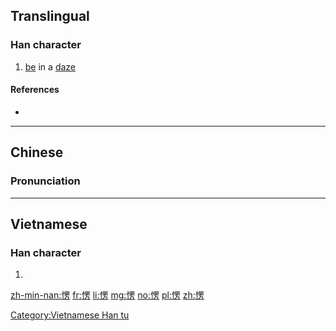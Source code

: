 ==Translingual==

===Han character===
{{Han char|rn=61|rad=心|as=09|sn=12|four=9602<sub>7</sub>|canj=心田中尸 (PWLS)|ids=⿰[[忄]]⿱[[罒]][[方]]}}

# [[be]] in a [[daze]]

====References====
* {{Han ref|kx=0396.071|dkj=10980|hdz=42328.120|uh=6123|ud=24867|bh=B468|bd=46184}}

----

==Chinese==
{{zh-forms}}

===Pronunciation===
{{zh-pron
|m=lèng
|c=ling6
|mc=
|oc=
|ma=Zh-lèng.ogg
|cat=v
}}

----

==Vietnamese==

===Han character===
{{vi-readings|rs=心09| hanviet = lăng}}

# {{defn|lang=vi|sort=心09}}

[[Category:Vietnamese Han tu]]

[[zh-min-nan:愣]]
[[fr:愣]]
[[li:愣]]
[[mg:愣]]
[[no:愣]]
[[pl:愣]]
[[zh:愣]]